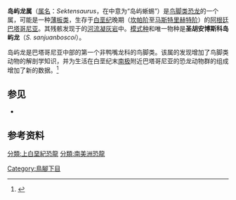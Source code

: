{{Automatic taxobox
| fossil_range = [[坎帕阶|坎帕阶]]-[[马斯特里赫特阶|马斯特里赫特阶]]<br />~{{fossil range|80|66}}
| taxon = Sektensaurus
| authority = Ibiricu ''et al.'' 2019 
| type_species = '''圣胡安博斯科岛屿龙<br />''Sektensaurus sanjuanboscoi'''''
| type_species_authority = Ibiricu ''et al.'' 2019
}}

'''岛屿龙属'''（[[属名|属名]]：''Sektensaurus''，在{{link-en|特维尔切语|Tehuelche language}}中意为“岛屿蜥蜴”）是[[鸟脚类|鸟脚类]][[恐龙|恐龙]]的一个属，可能是一种[[薄板类|薄板类]]，生存于[[白垩纪|白垩纪]]晚期（[[坎帕阶|坎帕阶]]至[[马斯特里赫特阶|马斯特里赫特阶]]）的[[阿根廷|阿根廷]][[巴塔哥尼亚|巴塔哥尼亚]]。其残骸发现于{{link-en|戈尔福·圣豪尔赫盆地|Golfo San Jorge Basin}}{{link-en|拉格·科勒维瓦皮组|Lago Colhué Huapí Formation}}的[[河流|河流]][[凝灰岩|凝灰岩]]中。[[模式种|模式种]]和唯一物种是'''圣胡安博斯科岛屿龙'''（''S. sanjuanboscoi''）。

岛屿龙是巴塔哥尼亚中部的第一个非鸭嘴龙科的鸟脚类。该属的发现增加了鸟脚类动物的解剖学知识，并为生活在白垩纪末[[南极|南极]]附近巴塔哥尼亚的恐龙动物群的组成增加了新的数据。<ref name=Ibiricu2019>{{cite journal |last=Ibiricu |first=Lúcio M. |last2=Casal |first2=Gabriel A. |last3=Martínez |first3=Rubén D. |last4=Luna |first4=Marcelo |last5=Canale |first5=Juan I. |last6=Álvarez |first6=Bruno N. |last7=González Riga |first7=Bernardo |year=2019 |title=A new ornithopod dinosaur (Dinosauria; Ornithischia) from the Late Cretaceous of central Patagonia |url=|doi=10.1016/j.cretres.2019.02.001 |journal={{tsl|en|Cretaceous Research||Cretaceous Research}}}}</ref>

== 参见 ==
* {{link-en|白垩纪的南极地区|South Polar region of the Cretaceous}}

== 参考资料 ==
{{Reflist}}
{{Ornithopoda|O.}}
{{Taxonbar|from=Q61735613}}

[[Category:鳥腳下目|Category:鳥腳下目]]
[[分類:上白堊紀恐龍|分類:上白堊紀恐龍]]
[[分類:南美洲恐龍|分類:南美洲恐龍]]